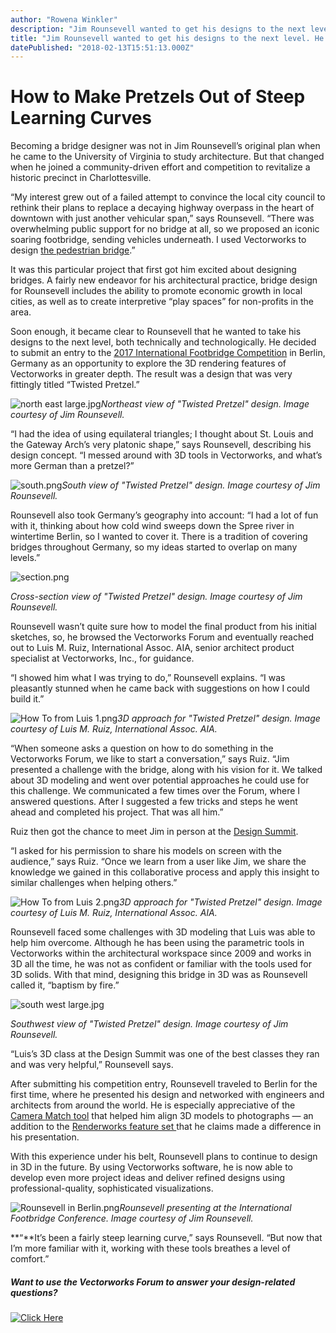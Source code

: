 ```yaml
---
author: "Rowena Winkler"
description: "Jim Rounsevell wanted to get his designs to the next level. He joined a competition in Berlin to explore 3D rendering and Vectorworks in greater depth. "
title: "Jim Rounsevell wanted to get his designs to the next level. He joined a competition in Berlin to explore 3D rendering and Vectorworks in greater depth. " 
datePublished: "2018-02-13T15:51:13.000Z"
---
```

# How to Make Pretzels Out of Steep Learning Curves

Becoming a bridge designer was not in Jim Rounsevell’s original plan when he came to the University of Virginia to study architecture. But that changed when he joined a community-driven effort and competition to revitalize a historic precinct in Charlottesville.

“My interest grew out of a failed attempt to convince the local city council to rethink their plans to replace a decaying highway overpass in the heart of downtown with just another vehicular span,” says Rounsevell. “There was overwhelming public support for no bridge at all, so we proposed an iconic soaring footbridge, sending vehicles underneath. I used Vectorworks to design [the pedestrian bridge](http://jnrstudio.com/portfolio-item/belmont-underpass-pedestrian-bridge/#toggle-id-1).”

It was this particular project that first got him excited about designing bridges. A fairly new endeavor for his architectural practice, bridge design for Rounsevell includes the ability to promote economic growth in local cities, as well as to create interpretive “play spaces” for non-profits in the area.

Soon enough, it became clear to Rounsevell that he wanted to take his designs to the next level, both technically and technologically. He decided to submit an entry to the [2017 International Footbridge Competition](https://footbridge2017.com/) in Berlin, Germany as an opportunity to explore the 3D rendering features of Vectorworks in greater depth. The result was a design that was very fittingly titled “Twisted Pretzel.”

![north east large.jpg](https://blog.vectorworks.net/hs-fs/hubfs/Blog%20Images/1802XX_Footbridge%20Rounsevell/north%20east%20large.jpg?width=1024&name=north%20east%20large.jpg)_Northeast view of "Twisted Pretzel" design. Image courtesy of Jim Rounsevell._

“I had the idea of using equilateral triangles; I thought about St. Louis and the Gateway Arch’s very platonic shape,” says Rounsevell, describing his design concept. “I messed around with 3D tools in Vectorworks, and what’s more German than a pretzel?”

![south.png](https://blog.vectorworks.net/hs-fs/hubfs/Blog%20Images/1802XX_Footbridge%20Rounsevell/south.png?width=1024&name=south.png)_South view of "Twisted Pretzel" design. Image courtesy of Jim Rounsevell._

Rounsevell also took Germany’s geography into account: “I had a lot of fun with it, thinking about how cold wind sweeps down the Spree river in wintertime Berlin, so I wanted to cover it. There is a tradition of covering bridges throughout Germany, so my ideas started to overlap on many levels.”

![section.png](https://blog.vectorworks.net/hs-fs/hubfs/Blog%20Images/1802XX_Footbridge%20Rounsevell/section.png?width=1024&name=section.png)

_Cross-section view of "Twisted Pretzel" design. Image courtesy of Jim Rounsevell._

Rounsevell wasn’t quite sure how to model the final product from his initial sketches, so, he browsed the Vectorworks Forum and eventually reached out to Luis M. Ruiz, International Assoc. AIA, senior architect product specialist at Vectorworks, Inc., for guidance. 

“I showed him what I was trying to do,” Rounsevell explains. “I was pleasantly stunned when he came back with suggestions on how I could build it.”

![How To from Luis 1.png](https://blog.vectorworks.net/hs-fs/hubfs/Blog%20Images/1802XX_Footbridge%20Rounsevell/How%20To%20from%20Luis%201.png?width=1024&name=How%20To%20from%20Luis%201.png)_3D approach for "Twisted Pretzel" design. Image courtesy of Luis M. Ruiz, International Assoc. AIA._

“When someone asks a question on how to do something in the Vectorworks Forum, we like to start a conversation,” says Ruiz. “Jim presented a challenge with the bridge, along with his vision for it. We talked about 3D modeling and went over potential approaches he could use for this challenge. We communicated a few times over the Forum, where I answered questions. After I suggested a few tricks and steps he went ahead and completed his project. That was all him.”

Ruiz then got the chance to meet Jim in person at the [Design Summit](http://www.vectorworks.net/design-summit?utm%5Fcampaign=blog&utm%5Fsource=intext&utm%5Fmedium=planetvectorworks&utm%5Fcontent=footbridge021318).

“I asked for his permission to share his models on screen with the audience,” says Ruiz. “Once we learn from a user like Jim, we share the knowledge we gained in this collaborative process and apply this insight to similar challenges when helping others.”

![How To from Luis 2.png](https://blog.vectorworks.net/hs-fs/hubfs/Blog%20Images/1802XX_Footbridge%20Rounsevell/How%20To%20from%20Luis%202.png?width=1024&name=How%20To%20from%20Luis%202.png)_3D approach for "Twisted Pretzel" design. Image courtesy of Luis M. Ruiz, International Assoc. AIA._

Rounsevell faced some challenges with 3D modeling that Luis was able to help him overcome. Although he has been using the parametric tools in Vectorworks within the architectural workspace since 2009 and works in 3D all the time, he was not as confident or familiar with the tools used for 3D solids. With that mind, designing this bridge in 3D was as Rounsevell called it, “baptism by fire.”

![south west large.jpg](https://blog.vectorworks.net/hs-fs/hubfs/Blog%20Images/1802XX_Footbridge%20Rounsevell/south%20west%20large.jpg?width=1024&name=south%20west%20large.jpg)

_Southwest view of "Twisted Pretzel" design. Image courtesy of Jim Rounsevell._

“Luis’s 3D class at the Design Summit was one of the best classes they ran and was very helpful,” Rounsevell says.

After submitting his competition entry, Rounsevell traveled to Berlin for the first time, where he presented his design and networked with engineers and architects from around the world. He is especially appreciative of the [Camera Match tool](http://app-help.vectorworks.net/2017/eng/VW2017%5FGuide/Views/Camera%5FMatch.htm?utm%5Fcampaign=blog&utm%5Fsource=intext&utm%5Fmedium=planetvectorworks&utm%5Fcontent=footbridge021318) that helped him align 3D models to photographs — an addition to the [Renderworks feature set ](http://www.vectorworks.net/products/features/renderworks?utm%5Fcampaign=blog&utm%5Fsource=intext&utm%5Fmedium=planetvectorworks&utm%5Fcontent=footbridge021318)that he claims made a difference in his presentation.

With this experience under his belt, Rounsevell plans to continue to design in 3D in the future. By using Vectorworks software, he is now able to develop even more project ideas and deliver refined designs using professional-quality, sophisticated visualizations.

![Rounsevell in Berlin.png](https://blog.vectorworks.net/hs-fs/hubfs/Blog%20Images/1802XX_Footbridge%20Rounsevell/Rounsevell%20in%20Berlin.png?width=1024&name=Rounsevell%20in%20Berlin.png)_Rounsevell presenting at the International Footbridge Conference. Image courtesy of Jim Rounsevell._

**“**It’s been a fairly steep learning curve,” says Rounsevell. “But now that I’m more familiar with it, working with these tools breathes a level of comfort.”

##### Want to use the Vectorworks Forum to answer your design-related questions? 

[![Click Here](https://no-cache.hubspot.com/cta/default/3018241/401ac90a-04e0-493c-8423-e623b064b113.png)](https://cta-redirect.hubspot.com/cta/redirect/3018241/401ac90a-04e0-493c-8423-e623b064b113) 

 